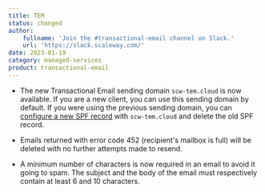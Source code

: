 ```yaml
---
title: TEM
status: changed
author:
    fullname: 'Join the #transactional-email channel on Slack.'
    url: 'https://slack.scaleway.com/'
date: 2023-01-19
category: managed-services
product: transactional-email
---
```


- The new Transactional Email sending domain `scw-tem.cloud` is now available. If you are a new client, you can use this sending domain by default. If you were using the previous sending domain, you can [configure a new SPF record](/managed-services/transactional-email/how-to/add-spf-dkim-records-to-your-domain/) with `scw-tem.cloud` and delete the old SPF record.

- Emails returned with error code 452 (recipient's mailbox is full) will be deleted with no further attempts made to resend.

- A minimum number of characters is now required in an email to avoid it going to spam. The subject and the body of the email must respectively contain at least 6 and 10 characters.


